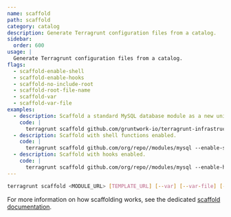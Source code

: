 ```yaml
---
name: scaffold
path: scaffold
category: catalog
description: Generate Terragrunt configuration files from a catalog.
sidebar:
  order: 600
usage: |
  Generate Terragrunt configuration files from a catalog.
flags:
  - scaffold-enable-shell
  - scaffold-enable-hooks
  - scaffold-no-include-root
  - scaffold-root-file-name
  - scaffold-var
  - scaffold-var-file
examples:
  - description: Scaffold a standard MySQL database module as a new unit.
    code: |
      terragrunt scaffold github.com/gruntwork-io/terragrunt-infrastructure-modules-example//modules/mysql
  - description: Scaffold with shell functions enabled.
    code: |
      terragrunt scaffold github.com/org/repo//modules/mysql --enable-shell
  - description: Scaffold with hooks enabled.
    code: |
      terragrunt scaffold github.com/org/repo//modules/mysql --enable-hooks
---
```


```bash
terragrunt scaffold <MODULE_URL> [TEMPLATE_URL] [--var] [--var-file] [--enable-shell] [--enable-hooks] [--no-include-root] [--root-file-name]
```

For more information on how scaffolding works, see the dedicated [scaffold documentation](/docs/features/scaffold).
